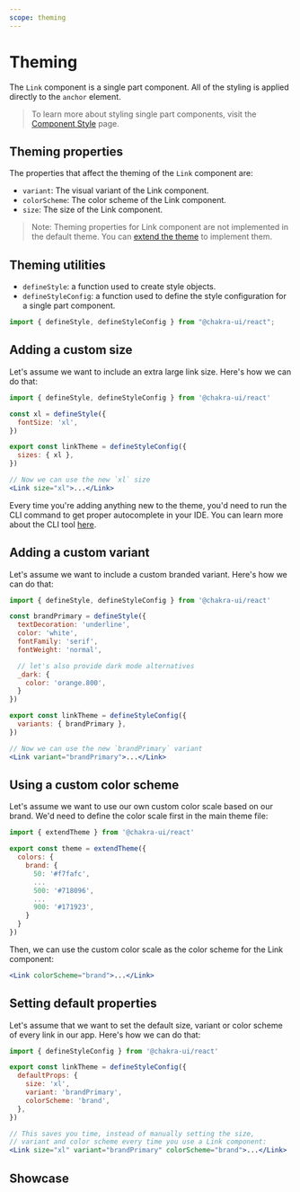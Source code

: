 ```yaml
---
scope: theming
---
```


# Theming

The `Link` component is a single part component. All of the styling is applied
directly to the `anchor` element.

> To learn more about styling single part components, visit the
> [Component Style](/docs/styled-system/component-style#styling-single-part-components)
> page.

## Theming properties

The properties that affect the theming of the `Link` component are:

- `variant`: The visual variant of the Link component.
- `colorScheme`: The color scheme of the Link component.
- `size`: The size of the Link component.

> Note: Theming properties for Link component are not implemented in the default
> theme. You can
> [extend the theme](/docs/styled-system/customize-theme#customizing-component-styles)
> to implement them.

## Theming utilities

- `defineStyle`: a function used to create style objects.
- `defineStyleConfig`: a function used to define the style configuration for a
  single part component.

```jsx
import { defineStyle, defineStyleConfig } from "@chakra-ui/react";
```

## Adding a custom size

Let's assume we want to include an extra large link size. Here's how we can do
that:

```jsx
import { defineStyle, defineStyleConfig } from '@chakra-ui/react'

const xl = defineStyle({
  fontSize: 'xl',
})

export const linkTheme = defineStyleConfig({
  sizes: { xl },
})

// Now we can use the new `xl` size
<Link size="xl">...</Link>
```

Every time you're adding anything new to the theme, you'd need to run the CLI
command to get proper autocomplete in your IDE. You can learn more about the CLI
tool [here](/docs/styled-system/cli).

## Adding a custom variant

Let's assume we want to include a custom branded variant. Here's how we can do
that:

```jsx
import { defineStyle, defineStyleConfig } from '@chakra-ui/react'

const brandPrimary = defineStyle({
  textDecoration: 'underline',
  color: 'white',
  fontFamily: 'serif',
  fontWeight: 'normal',

  // let's also provide dark mode alternatives
  _dark: {
    color: 'orange.800',
  }
})

export const linkTheme = defineStyleConfig({
  variants: { brandPrimary },
})

// Now we can use the new `brandPrimary` variant
<Link variant="brandPrimary">...</Link>
```

## Using a custom color scheme

Let's assume we want to use our own custom color scale based on our brand. We'd
need to define the color scale first in the main theme file:

```jsx
import { extendTheme } from '@chakra-ui/react'

export const theme = extendTheme({
  colors: {
    brand: {
      50: '#f7fafc',
      ...
      500: '#718096',
      ...
      900: '#171923',
    }
  }
})
```

Then, we can use the custom color scale as the color scheme for the Link
component:

```jsx
<Link colorScheme="brand">...</Link>
```

## Setting default properties

Let's assume that we want to set the default size, variant or color scheme of
every link in our app. Here's how we can do that:

```jsx
import { defineStyleConfig } from '@chakra-ui/react'

export const linkTheme = defineStyleConfig({
  defaultProps: {
    size: 'xl',
    variant: 'brandPrimary',
    colorScheme: 'brand',
  },
})

// This saves you time, instead of manually setting the size,
// variant and color scheme every time you use a Link component:
<Link size="xl" variant="brandPrimary" colorScheme="brand">...</Link>
```

## Showcase


<Showcase />
